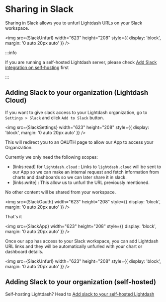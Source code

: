 
# Sharing in Slack

Sharing in Slack allows you to unfurl Lightdash URLs on your Slack workspace.

<img
    src={SlackUnfurl}
    width="623"
    height="208"
    style={{ display: 'block', margin: '0 auto 20px auto' }}
/>

:::info

If you are running a self-hosted Lightdash server, please check [Add Slack integration on self-hosting](https://docs.lightdash.com/self-host/customize-deployment/configure-a-slack-app-for-lightdash) first

:::

## Adding Slack to your organization (Lightdash Cloud)

If you want to give slack access to your Lightdash organization, go to `Settings > Slack` and click `Add to Slack` button.

<img
    src={SlackSettings}
    width="623"
    height="208"
    style={{ display: 'block', margin: '0 auto 20px auto' }}
/>

This will redirect you to an OAUTH page to allow our App to access your Organization.

Currently we only need the following scopes:

-   [links:read] for `lightdash.cloud` : Links to `lightdash.cloud` will be sent to our App
    so we can make an internal request and fetch information from charts and dashboards so we can later share it in slack.
-   [links:write] : This allow us to unfurl the URL previously mentioned.

No other content will be shared from your workspace.

<img
    src={SlackOauth}
    width="623"
    height="208"
    style={{ display: 'block', margin: '0 auto 20px auto' }}
/>

That's it

<img
    src={SlackApp}
    width="623"
    height="208"
    style={{ display: 'block', margin: '0 auto 20px auto' }}
/>

Once our app has access to your Slack workspace, you can add Lightdash URL links and they will be
automatically unfurled with your chart or dashboard details.

<img
    src={SlackUnfurl}
    width="623"
    height="208"
    style={{ display: 'block', margin: '0 auto 20px auto' }}
/>

## Adding Slack to your organization (self-hosted)

Self-hosting Lightdash? Head to [Add slack to your self-hosted Lightdash](../self-host/customize-deployment/configure-a-slack-app-for-lightdash.mdx)
